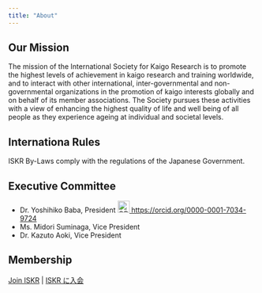 ```yaml
---
title: "About"
---
```


## Our Mission

The mission of the International Society for Kaigo Research is to promote the highest levels of achievement in kaigo research and training worldwide, and to interact with other international, inter-governmental and non-governmental organizations in the promotion of kaigo interests globally and on behalf of its member associations. The Society pursues these activities with a view of enhancing the highest quality of life and well being of all people as they experience ageing at individual and societal levels.

## Internationa Rules

ISKR By-Laws comply with the regulations of the Japanese Government.

## Executive Committee

- Dr. Yoshihiko Baba, President <a href="https://orcid.org/0000-0001-7034-9724" aria-label="View ORCID record"><img src="orcid.svg" width=24 height=24 alt="ORCID iD"/> https://orcid.org/0000-0001-7034-9724</a>
- Ms. Midori Suminaga, Vice President
- Dr. Kazuto Aoki, Vice President

## Membership

[Join ISKR](https://gkb.jp/s/iskr/application) | [ISKR に入会](https://gkb.jp/s/iskr/application)